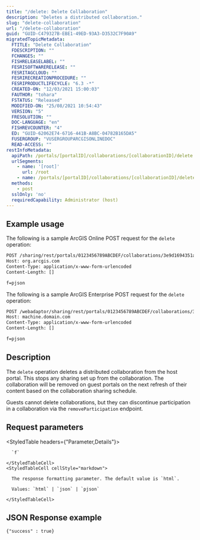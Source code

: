 ```yaml
---
title: "/delete: Delete Collaboration"
description: "Deletes a distributed collaboration."
slug: "delete-collaboration"
url: "/delete-collaboration"
guid: "GUID-C479327B-EBE1-49ED-93A3-D3532C7F90A9"
migratedTopicMetadata:
  FTITLE: "Delete Collaboration"
  FDESCRIPTION: ""
  FCHANGES: ""
  FISHRELEASELABEL: ""
  FESRISOFTWARERELEASE: ""
  FESRITAGCLOUD: ""
  FESRIRECREATIONPROCEDURE: ""
  FESRIPRODUCTLIFECYCLE: "6.3 -*"
  CREATED-ON: "12/03/2021 15:00:03"
  FAUTHOR: "tohara"
  FSTATUS: "Released"
  MODIFIED-ON: "25/08/2021 10:54:43"
  VERSION: "5"
  FRESOLUTION: ""
  DOC-LANGUAGE: "en"
  FISHREVCOUNTER: "4"
  ED: "GUID-62062E74-6716-441B-A8BC-04782B165DA5"
  FUSERGROUP: "VUSERGROUPARCGISONLINEDOC"
  READ-ACCESS: ""
restInfoMetadata:
  apiPath: /portals/[portalID]/collaborations/[collaborationID]/delete
  urlSegments:
    - name: '[root]'
      url: /root
    - name: /portals/[portalID]/collaborations/[collaborationID]/delete
  methods:
    - post
  sslOnly: 'no'
  requiredCapability: Administrator (host)
---
```


## Example usage

The following is a sample ArcGIS Online POST request for the `delete` operation:

```markdown
POST /sharing/rest/portals/0123456789ABCDEF/collaborations/3e9d1694351a4b5badef66c7599fced5/delete HTTP/1.1
Host: org.arcgis.com
Content-Type: application/x-www-form-urlencoded
Content-Length: []

f=pjson

```

The following is a sample ArcGIS Enterprise POST request for the `delete` operation:

```markdown
POST /webadaptor/sharing/rest/portals/0123456789ABCDEF/collaborations/3e9d1694351a4b5badef66c7599fced5/delete HTTP/1.1
Host: machine.domain.com
Content-Type: application/x-www-form-urlencoded
Content-Length: []

f=pjson

```

## Description

The `delete` operation deletes a distributed collaboration from the host portal. This stops any sharing set up from the collaboration. The collaboration will be removed on guest portals on the next refresh of their content based on the collaboration sharing schedule.

Guests cannot delete collaborations, but they can discontinue participation in a collaboration via the `removeParticipation` endpoint.


##  Request parameters

<StyledTable headers={"Parameter,Details"}>
  <StyledTableRow>
    <StyledTableCell cellStyle="markdown">

      `f` 

    </StyledTableCell>
    <StyledTableCell cellStyle="markdown">

      The response formatting parameter. The default value is `html`.

      Values: `html` | `json` | `pjson`

    </StyledTableCell>
  </StyledTableRow>
</StyledTable>


## JSON Response example

```other
{"success" : true}
```